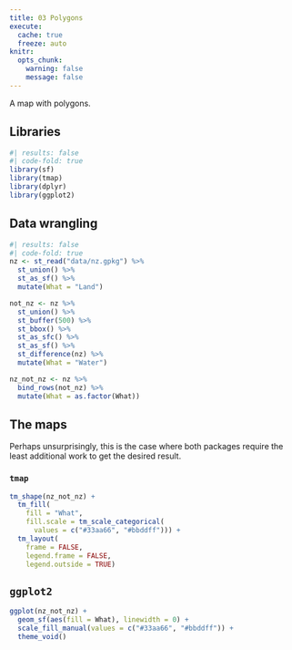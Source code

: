 ```yaml
---
title: 03 Polygons
execute: 
  cache: true
  freeze: auto
knitr:
  opts_chunk: 
    warning: false
    message: false
---
```


A map with polygons.

## Libraries
```r
#| results: false
#| code-fold: true
library(sf)
library(tmap)
library(dplyr)
library(ggplot2)
```

## Data wrangling
```r
#| results: false
#| code-fold: true
nz <- st_read("data/nz.gpkg") %>%
  st_union() %>%
  st_as_sf() %>%
  mutate(What = "Land")

not_nz <- nz %>% 
  st_union() %>%
  st_buffer(500) %>%
  st_bbox() %>%
  st_as_sfc() %>%
  st_as_sf() %>%
  st_difference(nz) %>%
  mutate(What = "Water")

nz_not_nz <- nz %>%
  bind_rows(not_nz) %>%
  mutate(What = as.factor(What))
```

## The maps
Perhaps unsurprisingly, this is the case where both packages require the least additional work to get the desired result.

### `tmap`
```r
tm_shape(nz_not_nz) + 
  tm_fill(
    fill = "What", 
    fill.scale = tm_scale_categorical(
      values = c("#33aa66", "#bbddff"))) +
  tm_layout(
    frame = FALSE,
    legend.frame = FALSE,
    legend.outside = TRUE)
```

## `ggplot2`
```r
ggplot(nz_not_nz) +
  geom_sf(aes(fill = What), linewidth = 0) +
  scale_fill_manual(values = c("#33aa66", "#bbddff")) +
  theme_void()
```